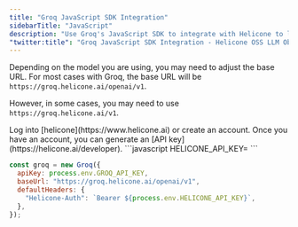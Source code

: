 ```yaml
---
title: "Groq JavaScript SDK Integration"
sidebarTitle: "JavaScript"
description: "Use Groq's JavaScript SDK to integrate with Helicone to log your Groq usage."
"twitter:title": "Groq JavaScript SDK Integration - Helicone OSS LLM Observability"
---
```


<Note>

Depending on the model you are using, you may need to adjust the base URL.
For most cases with Groq, the base URL will be `https://groq.helicone.ai/openai/v1`.

However, in some cases, you may need to use `https://groq.helicone.ai/v1`.

</Note>

<Steps>
  <Step title="Create an account + Generate an API Key">
    Log into [helicone](https://www.helicone.ai) or create an account. Once you have an account, you
    can generate an [API key](https://helicone.ai/developer).
  </Step>
  <Step title="Set HELICONE_API_KEY as an environment variable">
```javascript
HELICONE_API_KEY=<your API key>
```
  </Step>
  <Step title="Modify the base path and add a Helicone-Auth header">
<CodeGroup>

```javascript Groq SDK
const groq = new Groq({
  apiKey: process.env.GROQ_API_KEY,
  baseUrl: "https://groq.helicone.ai/openai/v1",
  defaultHeaders: {
    "Helicone-Auth": `Bearer ${process.env.HELICONE_API_KEY}`,
  },
});
```

</CodeGroup>

  </Step>
</Steps>
